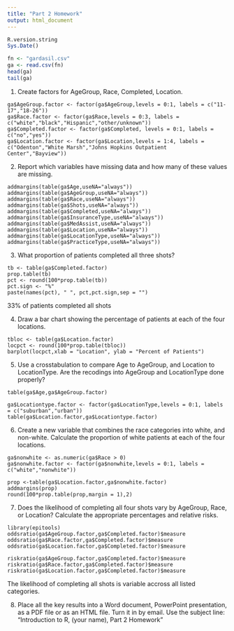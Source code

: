 ```yaml
---
title: "Part 2 Homework"
output: html_document
---
```

```r
R.version.string
Sys.Date()
```

```r
fn <- "gardasil.csv"
ga <- read.csv(fn)
head(ga)
tail(ga)
```
1. Create factors for AgeGroup, Race, Completed, Location.

```r-factors
ga$AgeGroup.factor <- factor(ga$AgeGroup,levels = 0:1, labels = c("11-17","18-26"))
ga$Race.factor <- factor(ga$Race,levels = 0:3, labels = c("white","black","Hispanic","other/unknown"))
ga$Completed.factor <- factor(ga$Completed, levels = 0:1, labels = c("no","yes"))
ga$Location.factor <- factor(ga$Location,levels = 1:4, labels = c("Odenton","White Marsh","Johns Hopkins Outpatient Center","Bayview"))
```


2. Report which variables have missing data and how many of these values are missing.

```r-missing-values
addmargins(table(ga$Age,useNA="always"))
addmargins(table(ga$AgeGroup,useNA="always"))
addmargins(table(ga$Race,useNA="always"))
addmargins(table(ga$Shots,useNA="always"))
addmargins(table(ga$Completed,useNA="always"))
addmargins(table(ga$InsuranceType,useNA="always"))
addmargins(table(ga$MedAssist,useNA="always"))
addmargins(table(ga$Location,useNA="always"))
addmargins(table(ga$LocationType,useNA="always"))
addmargins(table(ga$PracticeType,useNA="always"))
```

3. What proportion of patients completed all three shots?

```r-proportion
tb <- table(ga$Completed.factor)
prop.table(tb)
pct <- round(100*prop.table(tb))
pct.sign <- "%"
paste(names(pct), " ", pct,pct.sign,sep = "")
```
33% of patients completed all shots

4. Draw a bar chart showing the percentage of patients at each of the four locations.

```r-barplot
tbloc <- table(ga$Location.factor)
locpct <- round(100*prop.table(tbloc))
barplot(locpct,xlab = "Location", ylab = "Percent of Patients")
```

5. Use a crosstabulation to compare Age to AgeGroup, and Location to LocationType. Are the recodings into AgeGroup and LocationType done properly?

```r-crosstabulation
table(ga$Age,ga$AgeGroup.factor)

ga$Locationtype.factor <- factor(ga$LocationType,levels = 0:1, labels = c("suburban","urban"))
table(ga$Location.factor,ga$Locationtype.factor)
```

6. Create a new variable that combines the race categories into white, and non-white. Calculate the proportion of white patients at each of the four locations.

```r-new-variable
ga$nonwhite <- as.numeric(ga$Race > 0)
ga$nonwhite.factor <- factor(ga$nonwhite,levels = 0:1, labels = c("white","nonwhite"))

prop <-table(ga$Location.factor,ga$nonwhite.factor)
addmargins(prop)
round(100*prop.table(prop,margin = 1),2)
```


7. Does the likelihood of completing all four shots vary by AgeGroup, Race, or Location? Calculate the appropriate percentages and relative risks.

```r-oddsratio
library(epitools)
oddsratio(ga$AgeGroup.factor,ga$Completed.factor)$measure
oddsratio(ga$Race.factor,ga$Completed.factor)$measure
oddsratio(ga$Location.factor,ga$Completed.factor)$measure
```

```r-riskratio
riskratio(ga$AgeGroup.factor,ga$Completed.factor)$measure
riskratio(ga$Race.factor,ga$Completed.factor)$measure
riskratio(ga$Location.factor,ga$Completed.factor)$measure
```

The likelihood of completing all shots is variable accross all listed categories.


8. Place all the key results into a Word document, PowerPoint presentation, as a PDF file or as an HTML file. Turn it in by email. Use the subject line: "Introduction to R, (your name), Part 2 Homework"
